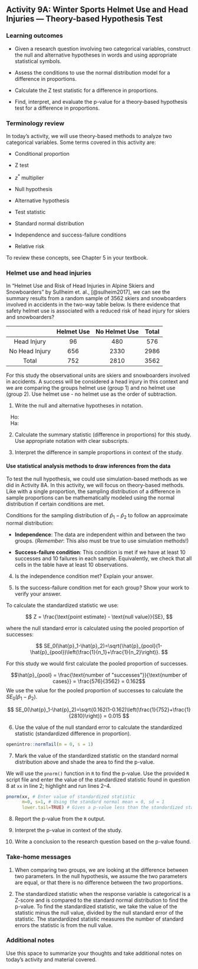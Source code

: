 ## Activity 9A:  Winter Sports Helmet Use and Head Injuries --- Theory-based Hypothesis Test

\setstretch{1}

### Learning outcomes

* Given a research question involving two categorical variables, construct the null and alternative hypotheses
  in words and using appropriate statistical symbols.
  
* Assess the conditions to use the normal distribution model for a difference in proportions.

* Calculate the Z test statistic for a difference in proportions.

* Find, interpret, and evaluate the p-value for a theory-based hypothesis test for a difference in proportions.

### Terminology review
In today's activity, we will use theory-based methods to analyze two categorical variables. Some terms covered in this activity are:

* Conditional proportion

* Z test

* $z^*$ multiplier

* Null hypothesis

* Alternative hypothesis

* Test statistic

* Standard normal distribution

* Independence and success-failure conditions

* Relative risk

To review these concepts, see Chapter 5 in your textbook.

### Helmet use and head injuries

In "Helmet Use and Risk of Head Injuries in Alpine Skiers and Snowboarders" by Sullheim et. al., [@sulheim2017], we can see the summary results from a random sample of 3562 skiers and snowboarders involved in accidents in the two-way table below. Is there evidence that safety helmet use is associated with a reduced risk of head injury for skiers and snowboarders? 

|                | Helmet Use | No Helmet Use | Total |
|:--------------:|:----------:|:-------------:|:-----:|
| Head Injury    |     96     |      480      |  576  |
| No Head Injury |     656    |      2330     |  2986 |
| Total          |     752    |      2810     |  3562 |

For this study the observational units are skiers and snowboarders involved in accidents.  A success will be considered a head injury in this context and we are comparing the groups helmet use (group 1) and no helmet use (group 2).  Use helmet use - no helmet use as the order of subtraction.

\newpage 

1.  Write the null and alternative hypotheses in notation. 

|    Ho: 
\vspace{0.2in}

|    Ha:
\vspace{0.2in}

2. Calculate the summary statistic (difference in proportions) for this study.  Use appropriate notation with clear subscripts.

\vspace{0.5in}

3. Interpret the difference in sample proportions in context of the study.
\vspace{0.8in}

#### Use statistical analysis methods to draw inferences from the data {-}

To test the null hypothesis, we could use simulation-based methods as we did in Activity 8A. In this activity, we will focus on theory-based methods.  Like with a single proportion, the sampling distribution of a difference in sample proportions can be mathematically modeled using the normal distribution if certain conditions are met.

Conditions for the sampling distribution of $\hat{p}_1-\hat{p}_2$ to follow an approximate normal distribution:

* **Independence**: The data are independent within and between the two groups. (*Remember*: This also must be true to use simulation methods!)

* **Success-failure condition**: This condition is met if we have at least 10 successes and 10 failures in each sample. Equivalently, we check that all cells in the table have at least 10 observations. 

4.  Is the independence condition met? Explain your answer.

\vspace{0.4in}

5. Is the success-failure condition met for each group?  Show your work to verify your answer.

\vspace{0.8in}

To calculate the standardized statistic we use: 

$$
Z = \frac{\text{point estimate} - \text{null value}}{SE},
$$

where the null standard error is calculated using the pooled proportion of successes:

$$
SE_0(\hat{p}_1-\hat{p}_2)=\sqrt{\hat{p}_{pool}(1-\hat{p}_{pool})\left(\frac{1}{n_1}+\frac{1}{n_2}\right)}.
$$

For this study we would first calculate the pooled proportion of successes.

$$\hat{p}_{pool} = \frac{\text{number of "successes"}}{\text{number of cases}} = \frac{576}{3562} = 0.162$$
We use the value for the pooled proportion of successes to calculate the $SE_0(\hat{p}_1 - \hat{p}_2)$.


$$
SE_0(\hat{p}_1-\hat{p}_2)=\sqrt{0.162(1-0.162)\left(\frac{1}{752}+\frac{1}{2810}\right)} = 0.015
$$

6. Use the value of the null standard error to calculate the standardized statistic (standardized difference in proportion).

\vspace{1in}

```r
openintro::normTail(m = 0, s = 1)
```

7. Mark the value of the standardized statistic on the standard normal distribution above and shade the area to find the p-value.

\vspace{0.1in}

We will use the `pnorm()` function in `R` to find the p-value. Use the provided `R` script file and enter the value of the standardized statistic found in question 8 at `xx` in line 2; highlight and run lines 2--4.

```r
pnorm(xx, # Enter value of standardized statistic
      m=0, s=1, # Using the standard normal mean = 0, sd = 1
      lower.tail=TRUE) # Gives a p-value less than the standardized statistic
```
    

8.  Report the p-value from the `R` output.
\vspace{0.2in}


9.  Interpret the p-value in context of the study.

\vspace{1in}

10. Write a conclusion to the research question based on the p-value found.

\newpage

<!-- ### Impacts on the P-value {-} -->

<!-- Suppose that we want to show that there is a **difference** in true proportion of head injuries for those that wear helmets and those that do not.  -->

<!-- 12.  Write out the alternative hypothesis in notation for this new research question. -->

<!-- \vspace{0.5in} -->

<!-- 13.  How would this impact the p-value?   -->

<!-- \vspace{0.2in} -->

<!-- Suppose in another sample of skiers and snowboarders involved in accidents we saw these results: -->

<!-- |                | Helmet Use | No Helmet Use | Total | -->
<!-- |:--------------:|:----------:|:-------------:|:-----:| -->
<!-- |   Head Injury  |     135    |      674      |  809  | -->
<!-- | No Head Injury |     921    |      3270     |  4191 | -->
<!-- |      Total     |    1056    |      3944     |  5000 | -->

<!-- 14. The standard error for the difference in proportions is 0.013 ($SE(\hat{p}_h - \hat{p}_n) = 0.013$).  Calculate the standardized statistic for this new sample. -->

<!-- \vspace{0.8in} -->

<!-- Use Rstudio find the p-value for this new sample.  Enter the value of the standardized statistic found in question 14 for xx in line 7.  Highlight and run lines 7--9. -->

<!-- ```{r, echo=TRUE, eval=FALSE} -->
<!-- pnorm(xx, # Enter value of standardized statistic -->
<!--       m=0, s=1, # Using the standard normal mean = 0, sd = 1 -->
<!--       lower.tail=TRUE) # Gives a p-value greater than the standardized statistic -->
<!-- ``` -->

<!-- 15.  How does the increase in sample size affect the p-value? -->

<!-- \vspace{0.4in} -->

<!-- 16. Suppose another sample of 3562 skiers and snowboarders was taken.  In this new sample a difference in proportions of head injuries was found to be -0.009, ($\hat{p}_h - \hat{p}_n = -0.009$) with a standard error for the difference in proportions of 0.015, ($SE(\hat{p}_h - \hat{p}_n) = 0.015$).  Calculate the standardized statistic for this new sample. -->

<!-- \newpage -->

<!-- Use Rstudio find the p-value for this new sample.  Enter the value of the standardized statistic found in question 16 for xx in line 12.  Highlight and run lines 12--14. -->

<!-- ```{r, echo=TRUE, eval=FALSE} -->
<!-- pnorm(xx, # Enter value of standardized statistic -->
<!--       m=0, s=1 # Using the standard normal mean = 0, sd = 1 -->
<!--       lower.tail=TRUE) # Gives a p-value greater than the standardized statistic -->
<!-- ``` -->

<!-- 17.  How does a statistic closer to the null value affect the p-value?   -->

<!-- \vspace{0.3in} -->

<!-- 18.  Summarize how each of the following affected the p-value: -->

<!-- a) Switching to a two-sided test. -->

<!-- \vspace{0.4in} -->

<!-- b) Using a smaller sample size. -->

<!-- \vspace{0.4in} -->

<!-- c) Using a sample statistic closer to the null value. -->

<!-- \vspace{0.4in} -->


\newpage

### Take-home messages

1.	When comparing two groups, we are looking at the difference between two parameters.  In the null hypothesis, we assume the two parameters are equal, or that there is no difference between the two proportions.  

2.  The standardized statistic when the response variable is categorical is a Z-score and is compared to the standard normal distribution to find the p-value.  To find the standardized statistic, we take the value of the statistic minus the null value, divided by the null standard error of the statistic.  The standardized statistic measures the number of standard errors the statistic is from the null value. 

<!-- 3.  The p-value for a two-sided test is approximately two times the value for a one-sided test.  A two-sided test provides less evidence against the null hypothesis. -->

<!-- 4.  The larger the sample size, the smaller the sample to sample variability.  This will result in a larger standardized statistic and more evidence against the null hypothesis. -->

<!-- 5.  The farther the statistic is from the null value, the larger the standardized statistic.  This will result in a smaller p-value and more evidence against the null hypothesis. -->

### Additional notes

Use this space to summarize your thoughts and take additional notes on today's activity and material covered.

\newpage